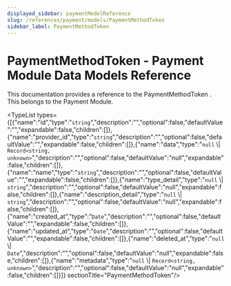 ```yaml
---
displayed_sidebar: paymentModelReference
slug: /references/payment/models/PaymentMethodToken
sidebar_label: PaymentMethodToken
---
```



# PaymentMethodToken - Payment Module Data Models Reference

This documentation provides a reference to the PaymentMethodToken . This belongs to the Payment Module.

<TypeList types={[{"name":"id","type":"`string`","description":"","optional":false,"defaultValue":"","expandable":false,"children":[]},{"name":"provider_id","type":"`string`","description":"","optional":false,"defaultValue":"","expandable":false,"children":[]},{"name":"data","type":"`null` \\| `Record<string, unknown>`","description":"","optional":false,"defaultValue":"null","expandable":false,"children":[]},{"name":"name","type":"`string`","description":"","optional":false,"defaultValue":"","expandable":false,"children":[]},{"name":"type_detail","type":"`null` \\| `string`","description":"","optional":false,"defaultValue":"null","expandable":false,"children":[]},{"name":"description_detail","type":"`null` \\| `string`","description":"","optional":false,"defaultValue":"null","expandable":false,"children":[]},{"name":"created_at","type":"`Date`","description":"","optional":false,"defaultValue":"","expandable":false,"children":[]},{"name":"updated_at","type":"`Date`","description":"","optional":false,"defaultValue":"","expandable":false,"children":[]},{"name":"deleted_at","type":"`null` \\| `Date`","description":"","optional":false,"defaultValue":"null","expandable":false,"children":[]},{"name":"metadata","type":"`null` \\| `Record<string, unknown>`","description":"","optional":false,"defaultValue":"null","expandable":false,"children":[]}]}  sectionTitle="PaymentMethodToken"/>

